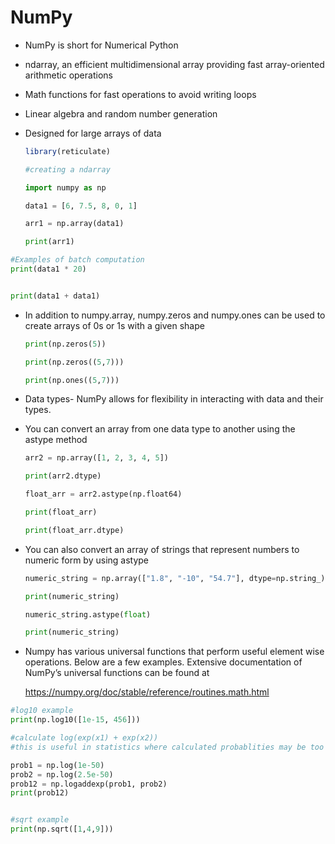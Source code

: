 # NumPy

-   NumPy is short for Numerical Python

-   ndarray, an efficient multidimensional array providing fast array-oriented arithmetic operations

-   Math functions for fast operations to avoid writing loops

-   Linear algebra and random number generation

-   Designed for large arrays of data

    ```r
    library(reticulate)
    ```

    ```python

    #creating a ndarray

    import numpy as np 

    data1 = [6, 7.5, 8, 0, 1]

    arr1 = np.array(data1)

    print(arr1)

    ```

```python

#Examples of batch computation 
print(data1 * 20)


print(data1 + data1)
```

-   In addition to numpy.array, numpy.zeros and numpy.ones can be used to create arrays of 0s or 1s with a given shape\

    ```python

    print(np.zeros(5))

    print(np.zeros((5,7)))

    print(np.ones((5,7)))
    ```

-   Data types- NumPy allows for flexibility in interacting with data and their types.

-   You can convert an array from one data type to another using the astype method

    ```python

    arr2 = np.array([1, 2, 3, 4, 5])

    print(arr2.dtype)

    float_arr = arr2.astype(np.float64)

    print(float_arr)

    print(float_arr.dtype)

    ```

-   You can also convert an array of strings that represent numbers to numeric form by using astype

    ```python

    numeric_string = np.array(["1.8", "-10", "54.7"], dtype=np.string_)

    print(numeric_string)

    numeric_string.astype(float)

    print(numeric_string)
    ```

-   Numpy has various universal functions that perform useful element wise operations. Below are a few examples. Extensive documentation of NumPy's universal functions can be found at

    <https://numpy.org/doc/stable/reference/routines.math.html>

```python

#log10 example 
print(np.log10([1e-15, 456]))

#calculate log(exp(x1) + exp(x2))
#this is useful in statistics where calculated probablities may be too small 

prob1 = np.log(1e-50)
prob2 = np.log(2.5e-50)
prob12 = np.logaddexp(prob1, prob2)
print(prob12)


#sqrt example
print(np.sqrt([1,4,9]))

```
